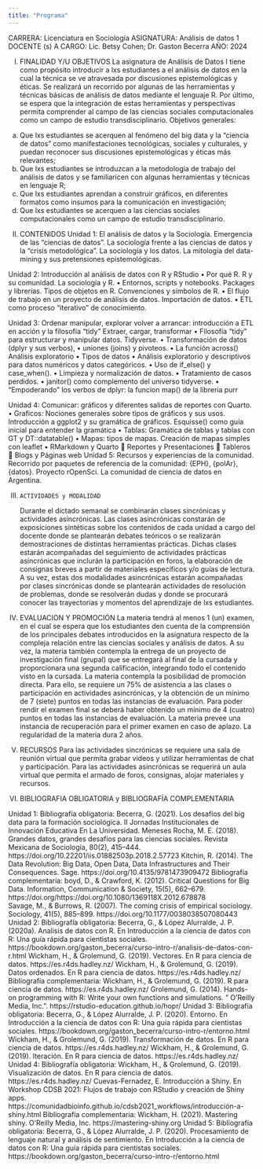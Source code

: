 ```yaml
---
title: "Programa"
---
```


CARRERA: Licenciatura en Sociología ASIGNATURA: Análisis de datos 1 DOCENTE (s) A CARGO: Lic. Betsy Cohen; Dr. Gaston Becerra AÑO: 2024

I.  FINALIDAD Y/U OBJETIVOS La asignatura de Análisis de Datos I tiene como propósito introducir a lxs estudiantes a el análisis de datos en la cual la técnica se ve atravesada por discusiones epistemológicas y éticas. Se realizará un recorrido por algunas de las herramientas y técnicas básicas de análisis de datos mediante el lenguaje R. Por último, se espera que la integración de estas herramientas y perspectivas permita comprender al campo de las ciencias sociales computacionales como un campo de estudio transdisciplinario. Objetivos generales:

```{=html}
<!-- -->
```
a)  Que lxs estudiantes se acerquen al fenómeno del big data y la "ciencia de datos" como manifestaciones tecnológicas, sociales y culturales, y puedan reconocer sus discusiones epistemológicas y éticas más relevantes;
b)  Que lxs estudiantes se introduzcan a la metodología de trabajo del análisis de datos y se familiaricen con algunas herramientas y técnicas en lenguaje R;
c)  Que lxs estudiantes aprendan a construir gráficos, en diferentes formatos como insumos para la comunicación en investigación;
d)  Que lxs estudiantes se acerquen a las ciencias sociales computacionales como un campo de estudio transdisciplinario.

```{=html}
<!-- -->
```
II. CONTENIDOS Unidad 1: El análisis de datos y la Sociología. Emergencia de las "ciencias de datos". La sociología frente a las ciencias de datos y la "crisis metodológica". La sociología y los datos. La mitología del data-mining y sus pretensiones epistemológicas.

Unidad 2: Introducción al análisis de datos con R y RStudio • Por qué R. R y su comunidad. La sociología y R. • Entornos, scripts y notebooks. Packages y librerías. Tipos de objetos en R. Convenciones y símbolos de R. • El flujo de trabajo en un proyecto de análisis de datos. Importación de datos. • ETL como proceso "iterativo" de conocimiento.

Unidad 3: Ordenar manipular, explorar volver a arrancar: introducción a ETL en acción y la filosofía "tidy" Extraer, cargar, transformar • Filosofía "tidy" para estructurar y manipular datos. Tidyverse. • Transformación de datos (dplyr y sus verbos), • uniones (joins) y pivoteos. • La función across() Análisis exploratorio • Tipos de datos • Análisis exploratorio y descriptivos para datos numéricos y datos categóricos. • Uso de if_else() y case_when(). • Limpieza y normalización de datos. • Tratamiento de casos perdidos. • janitor() como complemento del universo tidyverse. • "Empoderando" los verbos de dplyr: la funcion map() de la libreria purr

Unidad 4: Comunicar: gráficos y diferentes salidas de reportes con Quarto. • Graficos: Nociones generales sobre tipos de gráficos y sus usos. Introducción a ggplot2 y su gramática de gráficos. Esquisse() como guía inicial para entender la gramática • Tablas: Gramática de tablas y tablas con GT y DT::datatable() • Mapas: tipos de mapas. Creación de mapas simples con leaflet • RMarkdown y Quarto  Reportes y Presentaciones  Tableros  Blogs y Páginas web Unidad 5: Recursos y experiencias de la comunidad. Recorrido por paquetes de referencia de la comunidad: {EPH}, {polAr}, {datos}. Proyecto rOpenSci. La comunidad de ciencia de datos en Argentina.

III. 

     ```         
     ACTIVIDADES y MODALIDAD
     ```

     Durante el dictado semanal se combinarán clases sincrónicas y actividades asincrónicas. Las clases asincrónicas constarán de exposiciones sintéticas sobre los contenidos de cada unidad a cargo del docente donde se plantearán debates teóricos o se realizarán demostraciones de distintas herramientas prácticas. Dichas clases estarán acompañadas del seguimiento de actividades prácticas asincrónicas que inclurán la participación en foros, la elaboración de consignas breves a partir de materiales específicos y/o guías de lectura. A su vez, estas dos modalidades asincrónicas estarán acompañadas por clases sincrónicas donde se plantearán actividades de resolución de problemas, donde se resolverán dudas y donde se procurará conocer las trayectorias y momentos del aprendizaje de lxs estudiantes.

IV. EVALUACION Y PROMOCIÓN La materia tendrá al menos 1 (un) examen, en el cual se espera que los estudiantes den cuenta de la comprensión de los principales debates introducidos en la asignatura respecto de la compleja relación entre las ciencias sociales y análisis de datos. A su vez, la materia también contempla la entrega de un proyecto de investigación final (grupal) que se entregará al final de la cursada y proporcionara una segunda calificación, integrando todo el contenido visto en la cursada. La materia contempla la posibilidad de promoción directa. Para ello, se requiere un 75% de asistencia a las clases o participación en actividades asincrónicas, y la obtención de un mínimo de 7 (siete) puntos en todas las instancias de evaluación. Para poder rendir el examen final se deberá haber obtenido un mínimo de 4 (cuatro) puntos en todas las instancias de evaluación. La materia prevee una instancia de recuperación para el primer examen en caso de aplazo. La regularidad de la materia dura 2 años.

V.  RECURSOS Para las actividades sincrónicas se requiere una sala de reunión virtual que permita grabar videos y utilizar herramientas de chat y participación. Para las actividades asincrónicas se requerirá un aula virtual que permita el armado de foros, consignas, alojar materiales y recursos.

VI. BIBLIOGRAFIA OBLIGATORIA y BIBLIOGRAFÍA COMPLEMENTARIA

Unidad 1: Bibliografía obligatoria: Becerra, G. (2021). Los desafíos del big data para la formación sociológica. II Jornadas Institucionales de Innovación Educativa En La Universidad. Meneses Rocha, M. E. (2018). Grandes datos, grandes desafíos para las ciencias sociales. Revista Mexicana de Sociología, 80(2), 415--444. https://doi.org/10.22201/iis.01882503p.2018.2.57723 Kitchin, R. (2014). The Data Revolution: Big Data, Open Data, Data Infrastructures and Their Consequences. Sage. https://doi.org/10.4135/9781473909472 Bibliografía complementaria: boyd, D., & Crawford, K. (2012). Critical Questions for Big Data. Information, Communication & Society, 15(5), 662--679. https://doi.org/https://doi.org/10.1080/1369118X.2012.678878\
Savage, M., & Burrows, R. (2007). The coming crisis of empirical sociology. Sociology, 41(5), 885--899. https://doi.org/10.1177/0038038507080443 Unidad 2: Bibliografía obligatoria: Becerra, G., & López Alurralde, J. P. (2020a). Analisis de datos con R. En Introducción a la ciencia de datos con R: Una guía rápida para cientistas sociales. https://bookdown.org/gaston_becerra/curso-intro-r/analisis-de-datos-con-r.html Wickham, H., & Grolemund, G. (2019). Vectores. En R para ciencia de datos. https://es.r4ds.hadley.nz/ Wickham, H., & Grolemund, G. (2019). Datos ordenados. En R para ciencia de datos. https://es.r4ds.hadley.nz/ Bibliografía complementaria: Wickham, H., & Grolemund, G. (2019). R para ciencia de datos. https://es.r4ds.hadley.nz/ Grolemund, G. (2014). Hands-on programming with R: Write your own functions and simulations. " O'Reilly Media, Inc.". https://rstudio-education.github.io/hopr/ Unidad 3: Bibliografía obligatoria: Becerra, G., & López Alurralde, J. P. (2020). Entorno. En Introducción a la ciencia de datos con R: Una guía rápida para cientistas sociales. https://bookdown.org/gaston_becerra/curso-intro-r/entorno.html Wickham, H., & Grolemund, G. (2019). Transformación de datos. En R para ciencia de datos. https://es.r4ds.hadley.nz/ Wickham, H., & Grolemund, G. (2019). Iteración. En R para ciencia de datos. https://es.r4ds.hadley.nz/ Unidad 4: Bibliografía obligatoria: Wickham, H., & Grolemund, G. (2019). Visualización de datos. En R para ciencia de datos. https://es.r4ds.hadley.nz/ Cuevas-Fernadez, E. Introducción a Shiny. En Workshop CDSB 2021: Flujos de trabajo con RStudio y creación de Shiny apps. https://comunidadbioinfo.github.io/cdsb2021_workflows/introducción-a-shiny.html Bibliografía complementaria: Wickham, H. (2021). Mastering shiny. O'Reilly Media, Inc. https://mastering-shiny.org Unidad 5: Bibliografía obligatoria: Becerra, G., & López Alurralde, J. P. (2020). Procesamiento de lenguaje natural y análisis de sentimiento. En Introducción a la ciencia de datos con R: Una guía rápida para cientistas sociales. https://bookdown.org/gaston_becerra/curso-intro-r/entorno.html
